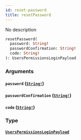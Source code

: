 ```yaml
---
id: reset-password
title: resetPassword
---
```


No description

```graphql
resetPassword(
  password: String!
  passwordConfirmation: String!
  code: String!
): UsersPermissionsLoginPayload

```

### Arguments

#### `password` ([`String!`](/v1/scalars/string))

#### `passwordConfirmation` ([`String!`](/v1/scalars/string))

#### `code` ([`String!`](/v1/scalars/string))

### Type

#### [`UsersPermissionsLoginPayload`](/v1/objects/users-permissions-login-payload)
